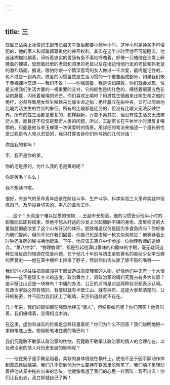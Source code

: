 ```yaml
---
---
---
```

title: 三
---




双鬓已沾染上冰雪的王副市长每天午饭后都要小憩半小时。这半小时是神圣不可侵犯的，他的家人和部属都尊重他的神圣权利。其实在这半小时里他不可能睡去，他迷迷糊糊地躺着，谛听着忠实的胃肠有条不紊地呼噜着，好像一只蜷缩在沙发上鼾睡着的狸猫，思想着肚里的老鼠和洞里的老鼠以及在墙边悄悄行走的老鼠和抓老鼠的激烈场面。据说，哪怕你跟一个情深意笃的女人做过一千次爱，最终能记住的，也不过是一到两次。做爱的习惯当然是生活习惯的一个重要组成部分，如果我们敢于赤裸裸地交流——我们不敢！——你强调着，我是说如果敢，你们就会发现，性是支撑我们生活大厦的一根重要的支柱，它的颜色是肉红色的，缠绕着缀满五色花朵的藤蔓，闪烁着璀璨的光芒。你们喜欢比喻吗？用男性生殖器来比喻生命之船的桅杆，必然导致用女性生殖器来比喻生命之船；桅杆矗立在船中央，又可以简单地比喻为活生生的性交的象征。所有的比喻都是徒劳的，但没有比喻又无法反映世界。所有的性生活都是重复的，花样翻新，万变不离其宗，但没有性生活又无法繁衍人类，而且还不仅仅是繁衍人类的问题。所以，王副市长在午休半小时里反复咀嚼的，只能是他与李玉蝉第一次做爱时的情景。用详细的笔法来描述一个漫长的性爱过程是令人难以忍受的，我只打算告诉你们他与她的几句对话：

你是我的爹吗？

不，我不是你的爹。

你的毛是黑的，为什么我的毛是黄的呢？

你是黄毛丫头么！

我不想读书啦。

很好，有志气的革命青年应该在阶级斗争、生产斗争、科学实验三大革命实践中锻炼自己，及早投身切实的、平凡的革命工作。

……这个丫头真是个难以捉摸的怪物……王副市长想着，他的习惯告诉他半小时的甜蜜回忆即将结束，但他不想从舒适的沙发上欠起臃肿不堪的身体。皮里积淀的大量脂肪彻底改变了这个山东好汉的体形，肥胖难道仅仅是因为多食鱼肉吗？你好像向我们提问，但你不允许我们回答，你自己也是虚晃一枪又匆匆前进：他等待着比时钟还准确的秘书唤他起来。下午，他应该去第八中学参加一位物理教师的追悼会。“第八中学”、“物理教师”，都是引起他满口香味的和酸味的字眼，毫无疑问这种生理反应的根源在性爱问题，在于他几十年前与初生柔软黄毛的美丽少女李玉蝉的罗曼史——他在笼中横杆上抻直了脖子，然后伸出舌头舔了舔干裂的嘴唇——

我们的小说往往把高级领导干部塑造成高度理智的人物，好像他们中无有一个大情种——这不是现实主义的态度。政治舞台上，男政治家的情妇究竟占有多大位置？是半壁江山还是一块抹布？中庸的办法、公正的评判是对这两种状况都表示认同。有政治家就必然有情妇，有情妇就有半壁江山、就有抹布，这是大家都清楚的、公开的秘密，并不因为我们闭上了眼睛，天空和道路就不存在。

几十年来，我们的舆论都在强烈地抨击“情人”，但结果如何呢？你们回答！他高叫着。我们嗫嚅着，显得相当木讷。

在这里，虚伪和诚实的位置是怎样较量着呢？你们为什么不回答？我们聪明地把一束粉笔递上去。想用粉笔堵住我的嘴巴吗？

我们究竟敢不敢承认政治家的性欲、究竟敢不敢承认政治家的情人的合理存在、以及政治家的情人对历史发展的影响呢？

——他在笼子里手舞足蹈着，柔软的身体缠绕在横杆上，使他不至于因手脚动作摔到笼底跌破脑袋。我们几乎悟到他为什么要待在铁笼里吃粉笔了。我们脑子里转动着把他从笼中拖拉出来的念头，他就像看透了我们的心思一样高叫：我不出去！你们让我出去，我立即就自己了断！